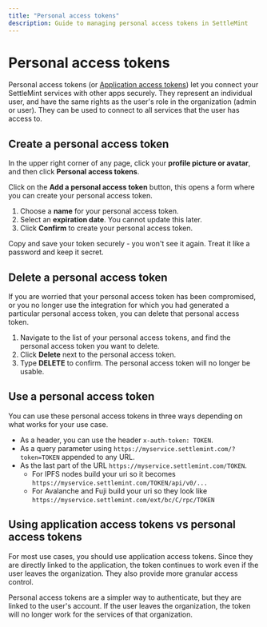 ```yaml
---
title: "Personal access tokens"
description: Guide to managing personal access tokens in SettleMint
---
```



# Personal access tokens

Personal access tokens (or
[Application access tokens](/platfrom-components/application-access-tokens)) let
you connect your SettleMint services with other apps securely. They represent an
individual user, and have the same rights as the user's role in the organization
(admin or user). They can be used to connect to all services that the user has
access to.

## Create a personal access token

In the upper right corner of any page, click your **profile picture or avatar**,
and then click **Personal access tokens**.

Click on the **Add a personal access token** button, this opens a form where you
can create your personal access token.

1. Choose a **name** for your personal access token.
2. Select an **expiration date**. You cannot update this later.
3. Click **Confirm** to create your personal access token.

<Callout type="warning">
  Copy and save your token securely - you won't see it again. Treat it like a
  password and keep it secret.
</Callout>

## Delete a personal access token

If you are worried that your personal access token has been compromised, or you
no longer use the integration for which you had generated a particular personal
access token, you can delete that personal access token.

1. Navigate to the list of your personal access tokens, and find the personal
   access token you want to delete.
2. Click **Delete** next to the personal access token.
3. Type **DELETE** to confirm. The personal access token will no longer be
   usable.

## Use a personal access token

You can use these personal access tokens in three ways depending on what works
for your use case.

- As a header, you can use the header `x-auth-token: TOKEN`.
- As a query parameter using `https://myservice.settlemint.com/?token=TOKEN`
  appended to any URL.
- As the last part of the URL `https://myservice.settlemint.com/TOKEN`.
  - For IPFS nodes build your uri so it becomes
    `https://myservice.settlemint.com/TOKEN/api/v0/...`
  - For Avalanche and Fuji build your uri so they look like
    `https://myservice.settlemint.com/ext/bc/C/rpc/TOKEN`

## Using application access tokens vs personal access tokens

For most use cases, you should use application access tokens. Since they are
directly linked to the application, the token continues to work even if the user
leaves the organization. They also provide more granular access control.

Personal access tokens are a simpler way to authenticate, but they are linked to
the user's account. If the user leaves the organization, the token will no
longer work for the services of that organization.
